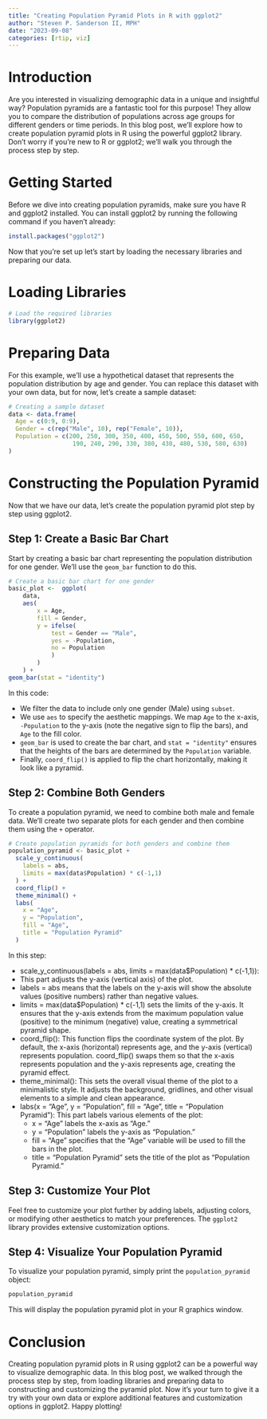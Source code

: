 ```yaml
---
title: "Creating Population Pyramid Plots in R with ggplot2"
author: "Steven P. Sanderson II, MPH"
date: "2023-09-08"
categories: [rtip, viz]
---
```


# Introduction

Are you interested in visualizing demographic data in a unique and insightful way? Population pyramids are a fantastic tool for this purpose! They allow you to compare the distribution of populations across age groups for different genders or time periods. In this blog post, we'll explore how to create population pyramid plots in R using the powerful ggplot2 library. Don't worry if you're new to R or ggplot2; we'll walk you through the process step by step.

# Getting Started

Before we dive into creating population pyramids, make sure you have R and ggplot2 installed. You can install ggplot2 by running the following command if you haven't already:

```R
install.packages("ggplot2")
```

Now that you're set up let's start by loading the necessary libraries and preparing our data.

# Loading Libraries

```r
# Load the required libraries
library(ggplot2)
```

# Preparing Data

For this example, we'll use a hypothetical dataset that represents the population distribution by age and gender. You can replace this dataset with your own data, but for now, let's create a sample dataset:

```r
# Creating a sample dataset
data <- data.frame(
  Age = c(0:9, 0:9),
  Gender = c(rep("Male", 10), rep("Female", 10)),
  Population = c(200, 250, 300, 350, 400, 450, 500, 550, 600, 650,
                  190, 240, 290, 330, 380, 430, 480, 530, 580, 630)
)
```

# Constructing the Population Pyramid

Now that we have our data, let's create the population pyramid plot step by step using ggplot2.

## Step 1: Create a Basic Bar Chart

Start by creating a basic bar chart representing the population distribution for one gender. We'll use the `geom_bar` function to do this.

```r
# Create a basic bar chart for one gender
basic_plot <-  ggplot(
	data, 
	aes(
		x = Age, 
		fill = Gender, 
		y = ifelse(
			test = Gender == "Male", 
			yes = -Population, 
			no = Population
			)
		)
	) + 
geom_bar(stat = "identity") 
```

In this code:

- We filter the data to include only one gender (Male) using `subset`.
- We use `aes` to specify the aesthetic mappings. We map `Age` to the x-axis, `-Population` to the y-axis (note the negative sign to flip the bars), and `Age` to the fill color.
- `geom_bar` is used to create the bar chart, and `stat = "identity"` ensures that the heights of the bars are determined by the `Population` variable.
- Finally, `coord_flip()` is applied to flip the chart horizontally, making it look like a pyramid.

## Step 2: Combine Both Genders

To create a population pyramid, we need to combine both male and female data. We'll create two separate plots for each gender and then combine them using the `+` operator.

```r
# Create population pyramids for both genders and combine them
population_pyramid <- basic_plot +
  scale_y_continuous(
    labels = abs, 
    limits = max(data$Population) * c(-1,1)
  ) + 
  coord_flip() + 
  theme_minimal() +
  labs(
    x = "Age", 
    y = "Population", 
    fill = "Age", 
    title = "Population Pyramid"
  )
```

In this step:

-   scale_y_continuous(labels = abs, limits = max(data$Population) * c(-1,1)):
-   This part adjusts the y-axis (vertical axis) of the plot.
-   labels = abs means that the labels on the y-axis will show the absolute values (positive numbers) rather than negative values.
-   limits = max(data$Population) * c(-1,1) sets the limits of the y-axis. It ensures that the y-axis extends from the maximum population value (positive) to the minimum (negative) value, creating a symmetrical pyramid shape.
-   coord_flip(): This function flips the coordinate system of the plot. By default, the x-axis (horizontal) represents age, and the y-axis (vertical) represents population. coord_flip() swaps them so that the x-axis represents population and the y-axis represents age, creating the pyramid effect.
-   theme_minimal(): This sets the overall visual theme of the plot to a minimalistic style. It adjusts the background, gridlines, and other visual elements to a simple and clean appearance.
-   labs(x = "Age", y = "Population", fill = "Age", title = "Population Pyramid"): This part labels various elements of the plot:
    -   x = "Age" labels the x-axis as "Age."
    -   y = "Population" labels the y-axis as "Population."
    -   fill = "Age" specifies that the "Age" variable will be used to fill the bars in the plot.
    -   title = "Population Pyramid" sets the title of the plot as "Population Pyramid."

## Step 3: Customize Your Plot

Feel free to customize your plot further by adding labels, adjusting colors, or modifying other aesthetics to match your preferences. The `ggplot2` library provides extensive customization options.

## Step 4: Visualize Your Population Pyramid

To visualize your population pyramid, simply print the `population_pyramid` object:

```r
population_pyramid
```

This will display the population pyramid plot in your R graphics window.

# Conclusion

Creating population pyramid plots in R using ggplot2 can be a powerful way to visualize demographic data. In this blog post, we walked through the process step by step, from loading libraries and preparing data to constructing and customizing the pyramid plot. Now it's your turn to give it a try with your own data or explore additional features and customization options in ggplot2. Happy plotting!